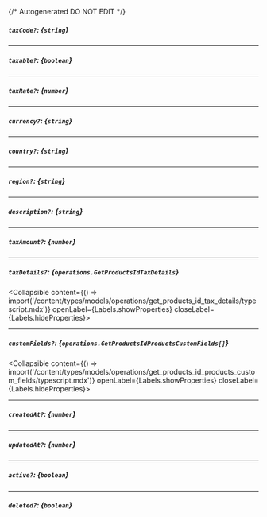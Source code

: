 {/* Autogenerated DO NOT EDIT  */}

##### `taxCode?`: *{`string`}*

---
##### `taxable?`: *{`boolean`}*

---
##### `taxRate?`: *{`number`}*

---
##### `currency?`: *{`string`}*

---
##### `country?`: *{`string`}*

---
##### `region?`: *{`string`}*

---
##### `description?`: *{`string`}*

---
##### `taxAmount?`: *{`number`}*

---
##### `taxDetails?`: *{`operations.GetProductsIdTaxDetails`}*
<Collapsible content={() => import('/content/types/models/operations/get_products_id_tax_details/typescript.mdx')} openLabel={Labels.showProperties} closeLabel={Labels.hideProperties}>
</Collapsible>

---
##### `customFields?`: *{`operations.GetProductsIdProductsCustomFields[]`}*
<Collapsible content={() => import('/content/types/models/operations/get_products_id_products_custom_fields/typescript.mdx')} openLabel={Labels.showProperties} closeLabel={Labels.hideProperties}>
</Collapsible>

---
##### `createdAt?`: *{`number`}*

---
##### `updatedAt?`: *{`number`}*

---
##### `active?`: *{`boolean`}*

---
##### `deleted?`: *{`boolean`}*


